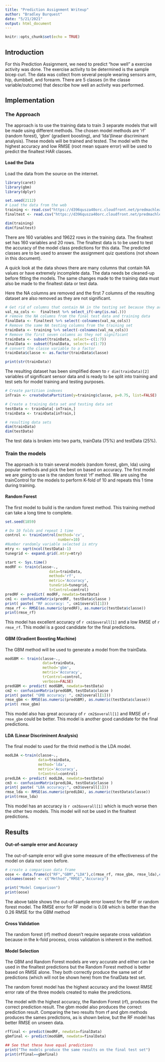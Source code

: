 ```yaml
---
title: "Prediction Assignment Writeup"
author: "Bradley Burquest"
date: "5/21/2021"
output: html_document
---
```


```r
knitr::opts_chunk$set(echo = TRUE)
```

## Introduction

For this Prediction Assignment, we need to predict "how well" a exercise activity was done. The exercise activity to be determined is the sample bicep curl. The data was collect from several people wearing sensors arm, hip, dumbbell, and forearm. There are 5 classes (in the classe variable/outcome) that describe how well an activity was performed.


## Implementation

### The Approach

The approach is to use the training data to train 3 separate models that will be made using different methods. The chosen model methods are 'rf' (random forest), 'gbm' (gradient boosting), and 'lda'(linear discriminant analysis). These models will be trained and tested. The model with the highest accuracy and low RMSE (root mean square error) will be used to predict the finaltest HAR classes. 

#### Load the Data

Load the data from the source on the internet.
```r
library(caret)
library(gbm)
library(dplyr)

set.seed(2112)
# Load the data from the web
training <- read.csv("https://d396qusza40orc.cloudfront.net/predmachlearn/pml-training.csv")
finaltest <- read.csv("https://d396qusza40orc.cloudfront.net/predmachlearn/pml-testing.csv")

dim(training)
dim(finaltest)

```

There are 160 variables and 19622 rows in the training data. The finaltest set has 160 variables and 20 rows. The finaltest data is to be used to test the accuracy of the model class predictions for this data. The predicted classes are to be used to answer the assignment quiz questions (not shown in this document). 

A quick look at the data shows there are many columns that contain NA values or have extremely incomplete data. The data needs be cleaned-up before fitting the models. The same changes made to the training data must also be made to the finaltest data or test data.

Here the NA columns are removed and the first 7 columns of the resulting dataset are also removed as they are not significant. 
```r
# Get rid of columns that contain NA in the testing set because they are not useful
val_na_cols <-  finaltest %>% select_if(~any(is.na(.)))
# remove the NA columns from the final test data and training data
finalData <- finaltest %>% select(-colnames(val_na_cols))
# Remove the same NA testing columns from the training set
trainData <- training %>% select(-colnames(val_na_cols))
# Remove the first seven columns as they not significant
trainData <- subset(trainData, select=-c(1:7))
finalData <- subset(finalData, select=-c(1:7))
# convert the classe variable to a factor
trainData$classe <- as.factor(trainData$classe)

print(str(trainData))

```

The resulting dataset has been simplified down to `r dim(trainData)[2]` variables of significant sensor data and is ready to be split into training and test sets for model training and testing purposes.

```r
# Create partition indexes
inTrain <- createDataPartition(y=training$classe, p=0.75, list=FALSE)

# Create a training data set and testing data set
testData <- trainData[-inTrain,]
trainData <- trainData[inTrain,]

# resulting data sets
dim(trainData)
dim(testData)
```
The test data is broken into two parts, trainData (75%) and testData (25%). 


### Train the models

The approach is to train several models (random forest, gbm, lda) using popular methods and pick the best on based on accuracy. The first model we are going to use is the random forest 'rf' method. We are using the trainControl for the models to perform K-fold of 10 and repeats this 1 time during training. 


#### Random Forest
The first model to build is the random forest method. This training method can take a long time to complete.
```r

set.seed(1859)

# Do 10 folds and repeat 1 time
control <- trainControl(method='cv', 
                        number=10)
#Number randomly variable selected is mtry
mtry <- sqrt(ncol(testData)-1)
tunegrid <- expand.grid(.mtry=mtry)

start <- Sys.time()
modRF <- train(classe~.,
                    data=trainData,
                    method='rf',
                    metric='Accuracy',
                    tuneGrid=tunegrid,
                    trControl=control)
predRF <- predict( modRF, newdata=testData)
cm1 <- confusionMatrix(predRF, testData$classe )
print( paste( "RF accuracy: ", cm1$overall[1]))
rmse_rf <- RMSE(as.numeric(predRF), as.numeric(testData$classe))
print(rmse_rf)
```
This model has excellent accuracy of `r cm1$overall[1]` and a low RMSE of `r rmse_rf`. This model is a good candidate for the final predictions. 

#### GBM (Gradient Boosting Machine)

The GBM method will be used to generate a model from the trainData. 
```r
modGBM <- train(classe~., 
                 data=trainData, 
                 method='gbm', 
                 metric='Accuracy', 
                 trControl=control,
                 verbose=FALSE)
predGBM <- predict( modGBM, newdata=testData)
cm2 <- confusionMatrix(predGBM, testData$classe )
print( paste( "GMB accuracy: ", cm2$overall[1]))
rmse_gbm <- RMSE(as.numeric(predGBM), as.numeric(testData$classe))
print( rmse_gbm)
```
This model also has great accuracy of `r cm2$overall[1]` and RMSE of `r rmse_gbm` could be better. This model is another good candidate for the final predictions.


#### LDA (Linear Discriminent Analysis)

The final model to used for the thrid method is the LDA model. 

```r
modLDA <-train(classe~., 
               data=trainData, 
               method='lda', 
               metric='Accuracy', 
               trControl=control)
predLDA <- predict( modLDA, newdata=testData)
cm3 <- confusionMatrix(predLDA, testData$classe )
print( paste( "LBA accuracy:", cm3$overall[1]))
rmse_lda <- RMSE(as.numeric(predLDA), as.numeric(testData$classe))
print(rmse_lda)
```
This model has an accuracy is `r cm3$overall[1]` which is much worse then the other two models. This model will not be used in the finaltest predictions.


## Results

#### Out-of-sample error and Accuracy

The out-of-sample error will give some measure of the effectiveness of the model on data not seen before.

```r
# create a comparison data frame
oose <- data.frame(c("RF","GBM","LDA"),c(rmse_rf, rmse_gbm, rmse_lda),c(cm1$overall[1], cm2$overall[1], cm3$overall[1]))
colnames(oose) <- c("Method","RMSE","Accuracy")

print("Model Comparison")
print(oose)

```

The above table shows the out-of-sample error lowest for the RF or random forest model. The RMSE error for RF model is 0.08 which is better than the 0.26 RMSE for the GBM method

#### Cross Validation

The random forest (rf) method doesn't require separate cross validation because in the k-fold process, cross validation is inherent in the method. 

#### Model Selection
The GBM and Random Forest models are very accurate and either can be used in the finaltest predictions but the Random Forest method is better based on RMSE alone. They both correctly produce the same set of predictions (which will not be shown here) from the finalData test set. 

The random forest model has the highest accuracy and the lowest RMSE error rate of the three models created to make the predictions. 

The model with the highest accuracy, the Random Forest (rf), produces the correct prediction result. The gbm model also produces the correct prediction result. Comparing the two results from rf and gbm methods produces the sames predictions, as is shown below, but the RF model has better RMSE on unseen data.
```r
rffinal <- predict(modRF, newdata=finalData)
gbmfinal <- predict(modGBM, newdata=finalData)

## See that these have equal predictions
print("The models produce the same results on the final test set")
print(rffinal==gbmfinal)

```